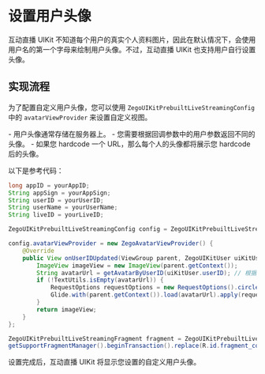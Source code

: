 # 设置用户头像

互动直播 UIKit 不知道每个用户的真实个人资料图片，因此在默认情况下，会使用用户名的第一个字母来绘制用户头像。不过，互动直播 UIKit 也支持用户自行设置头像。

## 实现流程

为了配置自定义用户头像，您可以使用 `ZegoUIKitPrebuiltLiveStreamingConfig` 中的 `avatarViewProvider` 来设置自定义视图。


<Warning title="Warning">
- 用户头像通常存储在服务器上。
- 您需要根据回调参数中的用户参数返回不同的头像。
- 如果您 hardcode 一个 URL，那么每个人的头像都将展示您 hardcode 后的头像。
</Warning>

以下是参考代码：

```java
long appID = yourAppID; 
String appSign = yourAppSign; 
String userID = yourUserID;
String userName = yourUserName; 
String liveID = yourLiveID; 

ZegoUIKitPrebuiltLiveStreamingConfig config = ZegoUIKitPrebuiltLiveStreamingConfig.host(true);

config.avatarViewProvider = new ZegoAvatarViewProvider() {
    @Override
    public View onUserIDUpdated(ViewGroup parent, ZegoUIKitUser uiKitUser) {
        ImageView imageView = new ImageView(parent.getContext());
        String avatarUrl = getAvatarByUserID(uiKitUser.userID); // 根据用户 ID 获取头像 URL
        if (!TextUtils.isEmpty(avatarUrl)) {
            RequestOptions requestOptions = new RequestOptions().circleCrop(); // 设置圆形裁剪
            Glide.with(parent.getContext()).load(avatarUrl).apply(requestOptions).into(imageView); // 加载图片到 ImageView
        }
        return imageView;
    }
};

ZegoUIKitPrebuiltLiveStreamingFragment fragment = ZegoUIKitPrebuiltLiveStreamingFragment.newInstance(appID, appSign, userID, userName, liveID, config);
getSupportFragmentManager().beginTransaction().replace(R.id.fragment_container, fragment).commitNow();

```

设置完成后，互动直播 UIKit 将显示您设置的自定义用户头像。

